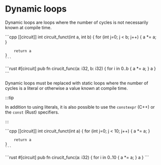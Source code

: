 
# Dynamic loops

Dynamic loops are loops where the number of cycles is not necessarily known at compile time.

<Tabs groupId='language'>
  <TabItem value='cpp' label='C++'>
    ```cpp
    [[circuit]] int circuit_funct(int a, int b) {
        for (int j=0; j < b; j++) {
            a *= a;
        }

        return a
    }
    ```
  </TabItem>
  <TabItem value='rust' label='Rust'>
    ```rust
    #[circuit]
    pub fn cirucit_func(a: i32, b: i32) {
        for i in 0..b {
            a *= a;
        }
        a
    }
    ```
  </TabItem>
</Tabs>

Dynamic loops must be replaced with static loops where the number of cycles is a literal or otherwise a value known at compile time.

:::tip

In addition to using literals, it is also possible to use the `constexpr` (C++) or the `const` (Rust) specifiers.

:::

<Tabs groupId='language'>
  <TabItem value='cpp' label='C++'>
    ```cpp
    [[circuit]] int circuit_funct(int a) {
        for (int j=0; j < 10; j++) {
            a *= a;
        }

        return a
    }
    ```
  </TabItem>
  <TabItem value='rust' label='Rust'>
    ```rust
    #[circuit]
    pub fn cirucit_func(a: i32) {
        for i in 0..10 {
            a *= a;
        }
        a
    }
    ```
  </TabItem>
</Tabs>

